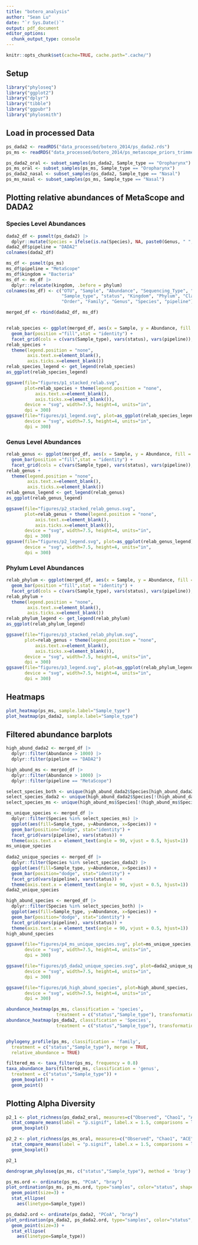 ```yaml
---
title: "botero_analysis"
author: "Sean Lu"
date: "`r Sys.Date()`"
output: pdf_document
editor_options:
  chunk_output_type: console
---
```

```r
knitr::opts_chunk$set(cache=TRUE, cache.path=".cache/")
```

## Setup
```r
library("phyloseq")
library("ggplot2")     
library("dplyr")        
library("tibble")
library("ggpubr")
library("phylosmith")
```

## Load in processed Data
```r
ps_dada2 <- readRDS("data_processed/botero_2014/ps_dada2.rds")
ps_ms <- readRDS("data_processed/botero_2014/ps_metascope_priors_trimmed.rds")

ps_dada2_oral <- subset_samples(ps_dada2, Sample_type == "Oropharynx")
ps_ms_oral <- subset_samples(ps_ms, Sample_type == "Oropharynx")
ps_dada2_nasal <- subset_samples(ps_dada2, Sample_type == "Nasal")
ps_ms_nasal <- subset_samples(ps_ms, Sample_type == "Nasal")
```

## Plotting relative abundances of MetaScope and DADA2
### Species Level Abundances
```r
dada2_df <- psmelt(ps_dada2) |> 
  dplyr::mutate(Species = ifelse(is.na(Species), NA, paste0(Genus, " ", Species)))
dada2_df$pipeline = "DADA2"
colnames(dada2_df)

ms_df <- psmelt(ps_ms)
ms_df$pipeline = "MetaScope"
ms_df$kingdom = "Bacteria"
ms_df <- ms_df |>
  dplyr::relocate(kingdom, .before = phylum)
colnames(ms_df) <- c("OTU", "Sample", "Abundance", "Sequencing_Type", "Patient",
                     "Sample_type", "status", "Kingdom", "Phylum", "Class", 
                     "Order", "Family", "Genus", "Species", "pipeline")

merged_df <- rbind(dada2_df, ms_df)


relab_species <- ggplot(merged_df, aes(x = Sample, y = Abundance, fill = Species)) + 
  geom_bar(position ="fill",stat = "identity") + 
  facet_grid(cols = c(vars(Sample_type), vars(status), vars(pipeline)), scales = "free_x")
relab_species + 
  theme(legend.position = "none",
        axis.text.x=element_blank(),
        axis.ticks.x=element_blank())
relab_species_legend <- get_legend(relab_species)
as_ggplot(relab_species_legend)

```

```r
ggsave(file="figures/p1_stacked_relab.svg", 
       plot=relab_species + theme(legend.position = "none",
           axis.text.x=element_blank(),
           axis.ticks.x=element_blank()),
       device = "svg", width=7.5, height=4, units="in",
       dpi = 300)
ggsave(file="figures/p1_legend.svg", plot=as_ggplot(relab_species_legend),
       device = "svg", width=7.5, height=4, units="in",
       dpi = 300)
```

### Genus Level Abundances
```r
relab_genus <- ggplot(merged_df, aes(x = Sample, y = Abundance, fill = Genus)) + 
  geom_bar(position ="fill",stat = "identity") + 
  facet_grid(cols = c(vars(Sample_type), vars(status), vars(pipeline)), scales = "free_x")
relab_genus + 
  theme(legend.position = "none",
        axis.text.x=element_blank(),
        axis.ticks.x=element_blank())
relab_genus_legend <- get_legend(relab_genus)
as_ggplot(relab_genus_legend)
```

```r
ggsave(file="figures/p2_stacked_relab_genus.svg", 
       plot=relab_genus + theme(legend.position = "none",
           axis.text.x=element_blank(),
           axis.ticks.x=element_blank()),
       device = "svg", width=7.5, height=4, units="in",
       dpi = 300)
ggsave(file="figures/p2_legend.svg", plot=as_ggplot(relab_genus_legend),
       device = "svg", width=7.5, height=4, units="in",
       dpi = 300)
```

### Phylum Level Abundances
```r
relab_phylum <- ggplot(merged_df, aes(x = Sample, y = Abundance, fill = Phylum)) + 
  geom_bar(position ="fill",stat = "identity") + 
  facet_grid(cols = c(vars(Sample_type), vars(status), vars(pipeline)), scales = "free_x")
relab_phylum + 
  theme(legend.position = "none",
        axis.text.x=element_blank(),
        axis.ticks.x=element_blank())
relab_phylum_legend <- get_legend(relab_phylum)
as_ggplot(relab_phylum_legend)
```

```r
ggsave(file="figures/p3_stacked_relab_phylum.svg", 
       plot=relab_genus + theme(legend.position = "none",
           axis.text.x=element_blank(),
           axis.ticks.x=element_blank()),
       device = "svg", width=7.5, height=4, units="in",
       dpi = 300)
ggsave(file="figures/p3_legend.svg", plot=as_ggplot(relab_phylum_legend),
       device = "svg", width=7.5, height=4, units="in",
       dpi = 300)
```

## Heatmaps
```r
plot_heatmap(ps_ms, sample.label="Sample_type")
plot_heatmap(ps_dada2, sample.label="Sample_type")
```

## Filtered abundance barplots
```r
high_abund_dada2 <- merged_df |> 
  dplyr::filter(Abundance > 1000) |>
  dplyr::filter(pipeline == "DADA2")

high_abund_ms <- merged_df |> 
  dplyr::filter(Abundance > 1000) |>
  dplyr::filter(pipeline == "MetaScope")

select_species_both <- unique(high_abund_dada2$Species[high_abund_dada2$Species %in% high_abund_ms$Species])
select_species_dada2 <- unique(high_abund_dada2$Species[!(high_abund_dada2$Species %in% high_abund_ms$Species)])
select_species_ms <- unique(high_abund_ms$Species[!(high_abund_ms$Species %in% high_abund_dada2$Species)])

ms_unique_species <- merged_df |> 
  dplyr::filter(Species %in% select_species_ms) |>
  ggplot(aes(fill=Sample_type, y=Abundance, x=Species)) + 
  geom_bar(position="dodge", stat="identity") + 
  facet_grid(vars(pipeline), vars(status)) + 
  theme(axis.text.x = element_text(angle = 90, vjust = 0.5, hjust=1))
ms_unique_species
  
dada2_unique_species <- merged_df |> 
  dplyr::filter(Species %in% select_species_dada2) |>
  ggplot(aes(fill=Sample_type, y=Abundance, x=Species)) + 
  geom_bar(position="dodge", stat="identity") + 
  facet_grid(vars(pipeline), vars(status)) + 
  theme(axis.text.x = element_text(angle = 90, vjust = 0.5, hjust=1))
dada2_unique_species

high_abund_species <- merged_df |> 
  dplyr::filter(Species %in% select_species_both) |>
  ggplot(aes(fill=Sample_type, y=Abundance, x=Species)) + 
  geom_bar(position="dodge", stat="identity") + 
  facet_grid(vars(pipeline), vars(status)) + 
  theme(axis.text.x = element_text(angle = 90, vjust = 0.5, hjust=1))
high_abund_species
```

```r
ggsave(file="figures/p4_ms_unique_species.svg", plot=ms_unique_species,
       device = "svg", width=7.5, height=4, units="in",
       dpi = 300)

ggsave(file="figures/p5_dada2_unique_species.svg", plot=dada2_unique_species,
       device = "svg", width=7.5, height=4, units="in",
       dpi = 300)

ggsave(file="figures/p6_high_abund_species", plot=high_abund_species,
       device = "svg", width=7.5, height=4, units="in",
       dpi = 300)
```

```r
abundance_heatmap(ps_ms, classification = 'species',
                   treatment = c("status","Sample_type"), transformation = 'relative_abundance')
abundance_heatmap(ps_dada2, classification = 'Species',
                   treatment = c("status","Sample_type"), transformation = 'relative_abundance')


phylogeny_profile(ps_ms, classification = 'family', 
  treatment = c("status","Sample_type"), merge = TRUE, 
  relative_abundance = TRUE)

filtered_ms <- taxa_filter(ps_ms, frequency = 0.8)
taxa_abundance_bars(filtered_ms, classification = 'genus', 
  treatment = c("status","Sample_type")) + 
  geom_boxplot() + 
  geom_point()

```

## Plotting Alpha Diversity
```r
p2_1 <- plot_richness(ps_dada2_oral, measures=c("Observed", "Chao1", "ACE", "Shannon", "Simpson", "InvSimpson", "Fisher"), x = "status") + 
  stat_compare_means(label = "p.signif", label.x = 1.5, comparisons = list(c("Control", "TB"))) + 
  geom_boxplot()

p2_2 <- plot_richness(ps_ms_oral, measures=c("Observed", "Chao1", "ACE", "Shannon", "Simpson", "InvSimpson", "Fisher"), x = "status") + 
  stat_compare_means(label = "p.signif", label.x = 1.5, comparisons = list(c("Control", "TB"))) + 
  geom_boxplot()

p2_1

dendrogram_phyloseq(ps_ms, c("status","Sample_type"), method = 'bray')
```

```r
ps_ms.ord <- ordinate(ps_ms, "PCoA", "bray")
plot_ordination(ps_ms, ps_ms.ord, type="samples", color="status", shape="Sample_type", title="Samples") + 
  geom_point(size=3) + 
  stat_ellipse(
    aes(linetype=Sample_type))

ps_dada2.ord <- ordinate(ps_dada2, "PCoA", "bray")
plot_ordination(ps_dada2, ps_dada2.ord, type="samples", color="status", shape="Sample_type", title="Samples") + 
  geom_point(size=3) + 
  stat_ellipse(
    aes(linetype=Sample_type))

```